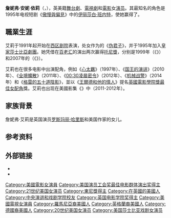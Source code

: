 {{noteTA
|G1=Show
|G2=Movie
|1=zh-hk:心太羈;zh-cn:王尔德;zh-tw:王爾德和他的情人;
|2=zh-hk:世紀戰疫;zh-cn:传染病;zh-tw:全境擴散
|3=zh-hans:猎杀本·拉登;zh-hant:00:30凌晨密令;zh-cn:猎杀本·拉登;zh-tw:00:30凌晨密令;zh-hk:追擊拉登行動;zh-mo:追擊拉登行動;
}}
{{藝人
|姓名 = 詹妮弗·依莉<br />{{lang|en|Jennifer Ehle}}<ref>[http://books.google.ca/books?id=-XcYAAAAIAAJ&q=%22Jennifer+Anne%22+%22EHLE%22&dq=%22Jennifer+Anne%22+%22EHLE%22&hl=en&sa=X&ei=L6BuUd28NqrwyAGh1IHoBg&ved=0CCYQ6AEwAQ World authors, 1980–1985 - Vineta Colby - Google Books<!-- Bot generated title -->]</ref><ref>[http://books.google.ca/books?id=p0daAAAAMAAJ&q=%22Jennifer+Anne%22+%22EHLE%22&dq=%22Jennifer+Anne%22+%22EHLE%22&hl=en&sa=X&ei=L6BuUd28NqrwyAGh1IHoBg&ved=0CCoQ6AEwAg Performing Arts - Google Books<!-- Bot generated title -->]</ref>
|type = 女演員
|image =  Jennifer Ehle (30443863926).jpg
|imagesize = 
|國籍 = {{USA}}<br />{{GBR}}
|出生日期 = {{birth date and age|1969|12|29}}
|出生地點 = {{USA}}[[北卡罗来纳州|北卡罗来纳州]][[温斯顿-塞勒姆_(北卡罗来纳州)|温斯顿塞勒姆]]
|逝世日期 = 
|逝世地點 = 
|職業 = [[演員|演員]]
|語言 = [[英語|英語]] 
|配偶 = {{marriage|Michael Ryan|2001}}
|伴侶 = 
|兒女 = 2
|父母 = [[罗斯玛丽·哈里斯|罗斯玛丽·哈里斯]]<br />{{link-en|约翰·艾利|John Ehle}}
|出道地點 = 
|出道作 = 
|出道日期 = 
|代表作 = 《[[傲慢與偏見_(電視短劇)|傲慢與偏見]]》
|活躍年代 = 1991年至今
|經紀公司 = 
|網站 = 
|相關團體 = 
|獎項 = 
|IMDb = 0000383
|現任成員 = 
|過往成員 = 
|電影 = 
|電視節目 = 
|舞台劇 = 
|awards =
|academyawards = 
|afiawards =
|arielaward =
|baftaawards = '''最佳電視女主角'''<br />1995年《[[傲慢與偏見_(電視短劇)|傲慢與偏見]]》|cesarawards =
|emmyawards =
|filmfareawards =
|geminiawards =
|goldenglobeawards =
|goldenraspberryawards =
|goyaawards =
|olivierawards =
|iftaawards =
|imageaward =
|nationalfilmawards =
|sagawards='''最佳整體演出'''<br />2010年 《[[王者之聲|王者之聲]]》
|tonyawards = '''最佳戏剧女主角奖'''<br />1999年《{{tsl|en|The Real Thing|The Real Thing}}》<br/>'''最佳戏剧女配角奖'''<br />2007年《{{tsl|en|The Coast of Utopia|The Coast of Utopia}}》
}}
'''詹妮弗·安妮·依莉'''（{{lang-en|'''Jennifer Anne Ehle'''}}，{{bd|1969年|12月29日}}），英美籍[[舞台劇|舞台劇]]、[[電視劇|電視劇]]和[[電影|電影]]女[[演员|演员]]。其最知名的角色是1995年电视短剧《[[傲慢與偏見_(電視短劇)|傲慢與偏見]]》中的[[伊丽莎白·班内特|伊丽莎白·班内特]]，使她赢得了{{link-en|英國學術電視獎最佳女主角奖|British Academy Television Award for Best Actress}}。

== 職業生涯 ==
艾莉于1991年起开始在[[西区剧院|西区剧院]]表演，处女作为{{link-en|彼得·豪尔|Peter Hall (director)}}的《[[偽君子_(喜劇)|伪君子]]》，并于1995年加入[[皇家莎士比亞劇團|皇家莎士比亞劇團]]。她凭借在[[百老汇|百老汇]]的演出两次赢得[[托尼獎|托尼獎]]，分别是1999年{{link-en|東尼獎最佳戏剧女主角奖|Tony Award for Best Actress in a Play|最佳戏剧女主角奖}}（《{{tsl|en|The Real Thing|The Real Thing}}》）和2007年的{{link-en|東尼獎最佳戏剧女配角奖|Tony Award for Best Featured Actress in a Play|最佳戏剧女配角奖}}（《{{tsl|en|The Coast of Utopia|The Coast of Utopia}}》）。

艾莉也在很多电影中出演配角，例如《[[心太羈|心太羈]]》（1997年）、《[[国王的演讲|国王的演讲]]》（2010年）、《[[全境擴散|全境擴散]]》（2011年）、《[[00:30凌晨密令|00:30凌晨密令]]》（2012年）、《[[机械战警_(2014年电影)|机械战警]]》（2014年）和《[[格雷的五十道陰影|格雷的五十道陰影]]》，並以《[[王爾德和他的情人|王爾德和他的情人]]》提名[[英國電影學院獎最佳女配角|英國電影學院獎最佳女配角]]獎。艾莉也出现在美國影集《{{tsl|en|A Gifted Man|A Gifted Man}}》中（2011-2012年）。

== 家族背景 ==
詹妮弗·艾莉是英国演员[[罗斯玛丽·哈里斯|罗斯玛丽·哈里斯]]和美国作家{{link-en|约翰·艾利|John Ehle}}的女儿。

== 参考资料 ==
{{Reflist}}

== 外部链接 ==
* {{IBDB name|76196}}
* {{IMDb name|0000383}}

{{2001至2010年美国演员工会奖最佳电影群体演出奖}}
{{托尼獎最佳話劇女主角}}
{{Authority control}}
{{DEFAULTSORT:Ehle, Jennifer}}
[[Category:美國電影女演員|Category:美國電影女演員]]
[[Category:美国演员工会奖最佳电影群体演出奖得主|Category:美国演员工会奖最佳电影群体演出奖得主]]
[[Category:21世纪美国女演员|Category:21世纪美国女演员]]
[[Category:東尼獎得主|Category:東尼獎得主]]
[[Category:在英國的美國人|Category:在英國的美國人]]
[[Category:中央演讲和戏剧学院校友|Category:中央演讲和戏剧学院校友]]
[[Category:英国电影学院奖得主|Category:英国电影学院奖得主]]
[[Category:美國電視女演員|Category:美國電視女演員]]
[[Category:羅馬尼亞裔美國人|Category:羅馬尼亞裔美國人]]
[[Category:英格蘭裔美國人|Category:英格蘭裔美國人]]
[[Category:德國裔美國人|Category:德國裔美國人]]
[[Category:20世纪美国女演员|Category:20世纪美国女演员]]
[[Category:美国莎士比亚戏剧女演员|Category:美国莎士比亚戏剧女演员]]